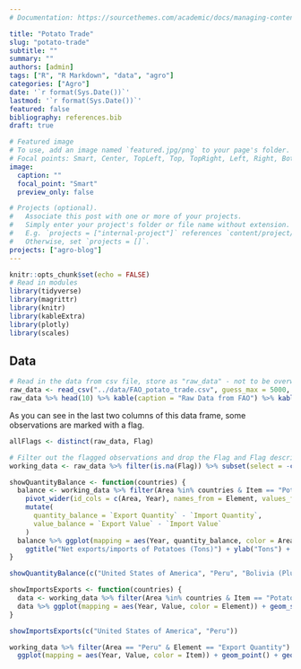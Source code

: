 ```yaml
---
# Documentation: https://sourcethemes.com/academic/docs/managing-content/

title: "Potato Trade"
slug: "potato-trade"
subtitle: ""
summary: ""
authors: [admin]
tags: ["R", "R Markdown", "data", "agro"]
categories: ["Agro"]
date: '`r format(Sys.Date())`'
lastmod: '`r format(Sys.Date())`'
featured: false
bibliography: references.bib
draft: true

# Featured image
# To use, add an image named `featured.jpg/png` to your page's folder.
# Focal points: Smart, Center, TopLeft, Top, TopRight, Left, Right, BottomLeft, Bottom, BottomRight.
image:
  caption: ""
  focal_point: "Smart"
  preview_only: false

# Projects (optional).
#   Associate this post with one or more of your projects.
#   Simply enter your project's folder or file name without extension.
#   E.g. `projects = ["internal-project"]` references `content/project/deep-learning/index.md`.
#   Otherwise, set `projects = []`.
projects: ["agro-blog"]
---
```


```r
knitr::opts_chunk$set(echo = FALSE)
# Read in modules
library(tidyverse)
library(magrittr)
library(knitr)
library(kableExtra)
library(plotly)
library(scales)
```

## Data


```r
# Read in the data from csv file, store as "raw_data" - not to be overwritten
raw_data <- read_csv("../data/FAO_potato_trade.csv", guess_max = 5000, local = locale(encoding = "latin1")) %>% as_tibble()
raw_data %>% head(10) %>% kable(caption = "Raw Data from FAO") %>% kable_styling(full_width = T, bootstrap_options = c("responsive"))
```

As you can see in the last two columns of this data frame, some observations are marked with a flag. 

```r
allFlags <- distinct(raw_data, Flag)

# Filter out the flagged observations and drop the Flag and Flag description columns
working_data <- raw_data %>% filter(is.na(Flag)) %>% subset(select = -c(Flag, `Flag Description`))
```

```r
showQuantityBalance <- function(countries) {
  balance <- working_data %>% filter(Area %in% countries & Item == "Potatoes") %>%
    pivot_wider(id_cols = c(Area, Year), names_from = Element, values_from = Value) %>%
    mutate(
      quantity_balance = `Export Quantity` - `Import Quantity`,
      value_balance = `Export Value` - `Import Value`
    )
  balance %>% ggplot(mapping = aes(Year, quantity_balance, color = Area)) + geom_smooth(se=FALSE) +   scale_y_continuous(labels = comma) +  
    ggtitle("Net exports/imports of Potatoes (Tons)") + ylab("Tons") + coord_cartesian(xlim = c(1960, 2020))
}

showQuantityBalance(c("United States of America", "Peru", "Bolivia (Plurinational State of)"))
```

```r
showImportsExports <- function(countries) {
  data <- working_data %>% filter(Area %in% countries & Item == "Potatoes" & Element %in% c("Import Quantity", "Export Quantity"))
  data %>% ggplot(mapping = aes(Year, Value, color = Element)) + geom_smooth(se = FALSE) + facet_wrap(~ Area) + coord_cartesian(xlim = c(1960, 2020))
}

showImportsExports(c("United States of America", "Peru"))
```

```r
working_data %>% filter(Area == "Peru" & Element == "Export Quantity") %>%
  ggplot(mapping = aes(Year, Value, color = Item)) + geom_point() + geom_smooth(se = FALSE) + ylab("Export Quantity (tons)")
```

